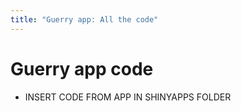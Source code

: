 ```yaml
---
title: "Guerry app: All the code"
---
```



# Guerry app code

* INSERT CODE FROM APP IN SHINYAPPS FOLDER
